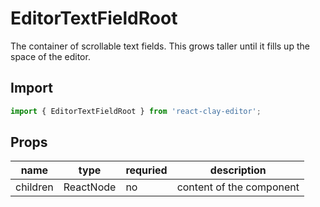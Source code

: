 
<Meta title="API/EditorTextFieldRoot" />

# EditorTextFieldRoot

The container of scrollable text fields. This grows taller until it fills up the space of the editor.


<div style={{ display: 'flex', justifyContent: 'center' }}>
  <ApiExplanation colorized="scrollable-container" />
</div>

## Import

```ts
import { EditorTextFieldRoot } from 'react-clay-editor';
```

## Props

| name     | type      | requried | description              |
| -------- | --------- | -------- | ------------------------ |
| children | ReactNode | no       | content of the component |
